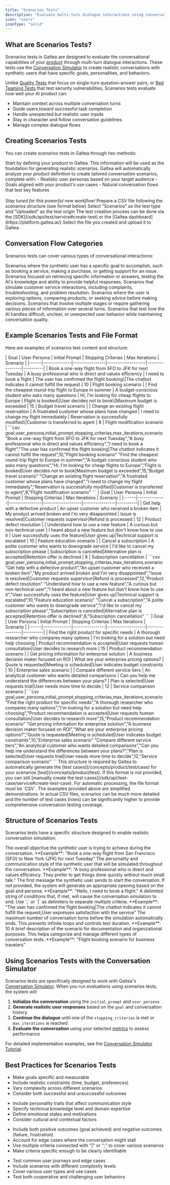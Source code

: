 ```yaml
---
title: "Scenarios Tests"
description: "Evaluate multi-turn dialogue interactions using conversation simulation with synthetic users"
icon: "users"
iconType: "solid"
---
```


## What are Scenarios Tests?

Scenarios tests in Galtea are designed to evaluate the conversational capabilities of your [product](/concepts/product) through multi-turn dialogue interactions. These tests use the [Conversation Simulator](/concepts/conversation-simulator) to create realistic conversations with synthetic users that have specific goals, personalities, and behaviors.

Unlike [Quality Tests](/concepts/product/test/quality-tests) that focus on single-turn question-answer pairs, or [Red Teaming Tests](/concepts/product/test/red-teaming-tests) that test security vulnerabilities, Scenarios tests evaluate how well your AI product can:

- Maintain context across multiple conversation turns
- Guide users toward successful task completion
- Handle unexpected but realistic user inputs
- Stay in character and follow conversation guidelines
- Manage complex dialogue flows

## Creating Scenarios Tests

You can create scenarios tests in Galtea through two methods:

<Tabs>
  <Tab title="Scenario Generator">
    <Steps>
      <Step title="Define Your Product">
        Start by defining your product in Galtea. This information will be used as the foundation for generating realistic scenarios.
      </Step>
      <Step title="Generate Scenarios (Coming Soon)">
        Galtea will automatically analyze your product definition to create tailored conversation scenarios, complete with:
        - Realistic user personas based on your target audience
        - Goals aligned with your product's use cases
        - Natural conversation flows that test key features
        <br /><br />
        <i>Stay tuned for this powerful new workflow!</i>
      </Step>
    </Steps>
  </Tab>
  <Tab title="Upload Your Own Scenarios">
    <Steps>
      <Step title="Create your scenarios file">
        Prepare a CSV file following the scenarios structure (see format below)
      </Step>
      <Step title="Configure the test">
        Select "Scenarios" as the test type and "Uploaded" as the test origin
        <Info>
          The test creation process can be done via the [SDK](/sdk/api/test/service#create-test) or the [Galtea dashboard](https://platform.galtea.ai/)
        </Info>
      </Step>
      <Step title="Upload your scenarios file">
        Select the file you created and upload it to Galtea
      </Step>
    </Steps>
  </Tab>
</Tabs>


## Conversation Flow Categories

Scenarios tests can cover various types of conversational interactions:

<AccordionGroup>
  <Accordion title="Task Completion">Scenarios where the synthetic user has a specific goal to accomplish, such as booking a service, making a purchase, or getting support for an issue.</Accordion>
  <Accordion title="Information Seeking">Scenarios focused on retrieving specific information or answers, testing the AI's knowledge and ability to provide helpful responses.</Accordion>
  <Accordion title="Customer Support">Scenarios that simulate customer service interactions, including complaints, troubleshooting, and problem resolution.</Accordion>
  <Accordion title="Sales and Consultation">Scenarios where the user is exploring options, comparing products, or seeking advice before making decisions.</Accordion>
  <Accordion title="Complex Multi-Step Processes">Scenarios that involve multiple stages or require gathering various pieces of information over several turns.</Accordion>
  <Accordion title="Edge Cases and Challenges">Scenarios that test how the AI handles difficult, unclear, or unexpected user behavior while maintaining conversation quality.</Accordion>
</AccordionGroup>

## Example Scenarios Tests and File Format

Here are examples of scenarios test content and structure:

<AccordionGroup>
  <Accordion title="Travel Booking Scenarios">
    <Tabs>
      <Tab title="Table View">
        | Goal | User Persona | Initial Prompt | Stopping Criterias | Max Iterations | Scenario |
        |------|--------------|----------------|-------------------|----------------|----------|
        | Book a one-way flight from SFO to JFK for next Tuesday | A busy professional who is direct and values efficiency | I need to book a flight | The user has confirmed the flight booking\|The chatbot indicates it cannot fulfill the request | 10 | Flight booking scenario |
        | Find the cheapest round-trip flight to Europe in summer | A budget-conscious student who asks many questions | Hi, I'm looking for cheap flights to Europe | Flight is booked\|User decides not to book\|Maximum budget is exceeded | 15 | Budget travel scenario |
        | Change an existing flight reservation | A frustrated customer whose plans have changed | I need to change my flight immediately | Reservation is successfully modified\|Customer is transferred to agent | 8 | Flight modification scenario |
      </Tab>
      <Tab title="Raw CSV">
        ```csv
        goal,user_persona,initial_prompt,stopping_criterias,max_iterations,scenario
        "Book a one-way flight from SFO to JFK for next Tuesday","A busy professional who is direct and values efficiency","I need to book a flight","The user has confirmed the flight booking|The chatbot indicates it cannot fulfill the request",10,"Flight booking scenario"
        "Find the cheapest round-trip flight to Europe in summer","A budget-conscious student who asks many questions","Hi, I'm looking for cheap flights to Europe","Flight is booked|User decides not to book|Maximum budget is exceeded",15,"Budget travel scenario"
        "Change an existing flight reservation","A frustrated customer whose plans have changed","I need to change my flight immediately","Reservation is successfully modified|Customer is transferred to agent",8,"Flight modification scenario"
        ```
      </Tab>
    </Tabs>
  </Accordion>

  <Accordion title="Customer Support Scenarios">
    <Tabs>
      <Tab title="Table View">
        | Goal | User Persona | Initial Prompt | Stopping Criterias | Max Iterations | Scenario |
        |------|--------------|----------------|-------------------|----------------|----------|
        | Get help with a defective product | An upset customer who received a broken item | My product arrived broken and I'm very disappointed | Issue is resolved|Customer requests supervisor|Refund is processed | 12 | Product defect resolution |
        | Understand how to use a new feature | A curious but non-technical user | I heard about a new feature but don't know how to use it | User successfully uses the feature|User gives up|Technical support is escalated | 10 | Feature education scenario |
        | Cancel a subscription | A polite customer who wants to downgrade service | I'd like to cancel my subscription please | Subscription is cancelled|Alternative plan is accepted|Retention offer is declined | 8 | Subscription cancellation |
      </Tab>
      <Tab title="Raw CSV">
        ```csv
        goal,user_persona,initial_prompt,stopping_criterias,max_iterations,scenario
        "Get help with a defective product","An upset customer who received a broken item","My product arrived broken and I'm very disappointed","Issue is resolved|Customer requests supervisor|Refund is processed",12,"Product defect resolution"
        "Understand how to use a new feature","A curious but non-technical user","I heard about a new feature but don't know how to use it","User successfully uses the feature|User gives up|Technical support is escalated",10,"Feature education scenario"
        "Cancel a subscription","A polite customer who wants to downgrade service","I'd like to cancel my subscription please","Subscription is cancelled|Alternative plan is accepted|Retention offer is declined",8,"Subscription cancellation"
        ```
      </Tab>
    </Tabs>
  </Accordion>

  <Accordion title="Sales and Consultation Scenarios">
    <Tabs>
      <Tab title="Table View">
        | Goal | User Persona | Initial Prompt | Stopping Criterias | Max Iterations | Scenario |
        |------|--------------|----------------|-------------------|----------------|----------|
        | Find the right product for specific needs | A thorough researcher who compares many options | I'm looking for a solution but need help choosing | Product recommendation is accepted|User requests human consultation|User decides to research more | 15 | Product recommendation scenario |
        | Get pricing information for enterprise solution | A business decision maker focused on ROI | What are your enterprise pricing options? | Quote is requested|Meeting is scheduled|User indicates budget constraints | 10 | Enterprise sales scenario |
        | Compare different service tiers | An analytical customer who wants detailed comparisons | Can you help me understand the differences between your plans? | Plan is selected|User requests trial|User needs more time to decide | 12 | Service comparison scenario |
      </Tab>
      <Tab title="Raw CSV">
        ```csv
        goal,user_persona,initial_prompt,stopping_criterias,max_iterations,scenario
        "Find the right product for specific needs","A thorough researcher who compares many options","I'm looking for a solution but need help choosing","Product recommendation is accepted|User requests human consultation|User decides to research more",15,"Product recommendation scenario"
        "Get pricing information for enterprise solution","A business decision maker focused on ROI","What are your enterprise pricing options?","Quote is requested|Meeting is scheduled|User indicates budget constraints",10,"Enterprise sales scenario"
        "Compare different service tiers","An analytical customer who wants detailed comparisons","Can you help me understand the differences between your plans?","Plan is selected|User requests trial|User needs more time to decide",12,"Service comparison scenario"
        ```
      </Tab>
    </Tabs>
  </Accordion>
</AccordionGroup>

<Note>
  This structure is required by Galtea to automatically generate the [test cases](/concepts/product/test/case) for your scenarios [test](/concepts/product/test). If this format is not provided, you can still [manually create the test cases](/sdk/api/test-case/service#create-test-case).
</Note>

<Info>
  For automatic processing, the file format must be `CSV`. 
</Info>

<Warning>
  The examples provided above are simplified demonstrations. In actual CSV files, scenarios can be much more detailed and the number of test cases (rows) can be significantly higher to provide comprehensive conversation testing coverage.
</Warning>

## Structure of Scenarios Tests

Scenarios tests have a specific structure designed to enable realistic conversation simulation:

<ResponseField name="goal" type="Text" required>
  The overall objective the synthetic user is trying to achieve during the conversation.
  **Example**: "Book a one-way flight from San Francisco (SFO) to New York (JFK) for next Tuesday"
</ResponseField>

<ResponseField name="user_persona" type="Text" required>
  The personality and communication style of the synthetic user that will be simulated throughout the conversation.
  **Example**: "A busy professional who is direct and values efficiency. They prefer to get things done quickly without much small talk."
</ResponseField>

<ResponseField name="initial_prompt" type="Text" optional>
  The first message the synthetic user sends to start the conversation. If not provided, the system will generate an appropriate opening based on the goal and persona.
  **Example**: "Hello, I need to book a flight."
</ResponseField>

<ResponseField name="stopping_criterias" type="Text" optional>
  A delimited string of conditions that, if met, will cause the conversation simulation to end. Use `;` or `|` as delimiters to separate multiple criteria.
  **Example**: "The user has confirmed the flight booking|The chatbot indicates it cannot fulfill the request;User expresses satisfaction with the service"
</ResponseField>

<ResponseField name="max_iterations" type="Number" optional>
  The maximum number of conversation turns before the simulation automatically ends. This prevents infinite loops and controls test duration.
  **Example**: 10
</ResponseField>

<ResponseField name="scenario" type="Text" optional>
  A brief description of the scenario for documentation and organizational purposes. This helps categorize and manage different types of conversation tests.
  **Example**: "Flight booking scenario for business travelers"
</ResponseField>

## Using Scenarios Tests with the Conversation Simulator

Scenarios tests are specifically designed to work with Galtea's [Conversation Simulator](/concepts/conversation-simulator). When you run evaluations using scenarios tests, the system will:

1. **Initialize the conversation** using the `initial_prompt` and `user_persona`
2. **Generate realistic user responses** based on the `goal` and conversation history  
3. **Continue the dialogue** until one of the `stopping_criterias` is met or `max_iterations` is reached
4. **Evaluate the conversation** using your selected [metrics](/concepts/metric-type) to assess performance

For detailed implementation examples, see the [Conversation Simulator Tutorial](/sdk/tutorials/simulating-conversations).

## Best Practices for Scenarios Tests

<AccordionGroup>
  <Accordion title="Goal Definition">
    <ul>
      <li>Make goals specific and measurable</li>
      <li>Include realistic constraints (time, budget, preferences)</li>
      <li>Vary complexity across different scenarios</li>
      <li>Consider both successful and unsuccessful outcomes</li>
    </ul>
  </Accordion>
  
  <Accordion title="User Persona Creation">
    <ul>
      <li>Include personality traits that affect communication style</li>
      <li>Specify technical knowledge level and domain expertise</li>
      <li>Define emotional states and motivations</li>
      <li>Consider cultural and contextual factors</li>
    </ul>
  </Accordion>
  
  <Accordion title="Stopping Criteria Design">
    <ul>
      <li>Include both positive outcomes (goal achieved) and negative outcomes (failure, frustration)</li>
      <li>Account for edge cases where the conversation might stall</li>
      <li>Use multiple criteria connected with "|" or ";" to cover various scenarios</li>
      <li>Make criteria specific enough to be clearly identifiable</li>
    </ul>
  </Accordion>
  
  <Accordion title="Scenario Coverage">
    <ul>
      <li>Test common user journeys and edge cases</li>
      <li>Include scenarios with different complexity levels</li>
      <li>Cover various user types and use cases</li>
      <li>Test both cooperative and challenging user behaviors</li>
    </ul>
  </Accordion>
</AccordionGroup>
